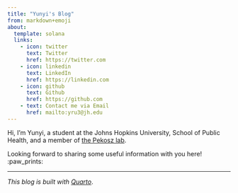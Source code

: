 ```yaml
---
title: "Yunyi's Blog"
from: markdown+emoji
about:
  template: solana
  links:
    - icon: twitter
      text: Twitter
      href: https://twitter.com
    - icon: linkedin
      text: LinkedIn
      href: https://linkedin.com
    - icon: github
      text: Github
      href: https://github.com
    - text: Contact me via Email
      href: mailto:yru3@jh.edu
---
```


```{=html}
<style>
  body {
  background-image: url("DSC06870.JPG");
  background-size: cover;
  background-repeat: no-repeat;
}
  
</style>
```

Hi, I’m Yunyi, a student at the Johns Hopkins University, School of Public Health, and a member of [the Pekosz lab](https://pekoszlab.com/).

Looking forward to sharing some useful information with you here! :paw_prints:

------------------------------------------------------------------------

*This blog is built with [Quarto](https://quarto.org/)*.
